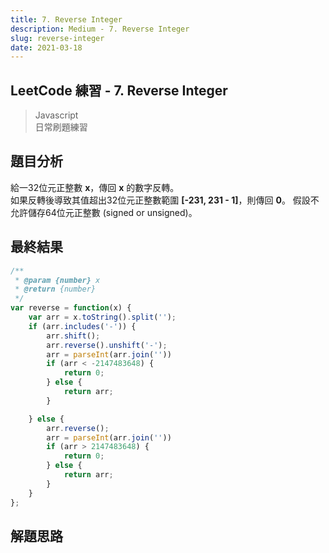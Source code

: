 ```yaml
---
title: 7. Reverse Integer
description: Medium - 7. Reverse Integer
slug: reverse-integer
date: 2021-03-18
---
```


## LeetCode 練習 - 7. Reverse Integer
> Javascript  
> 日常刷題練習

## 題目分析
給一32位元正整數 **x**，傳回 **x** 的數字反轉。  
如果反轉後導致其值超出32位元正整數範圍 **[-231, 231 - 1]**，則傳回 **0**。
假設不允許儲存64位元正整數 (signed or unsigned)。

## 最終結果

```js:reverse-integer.js
/**
 * @param {number} x
 * @return {number}
 */
var reverse = function(x) {
    var arr = x.toString().split('');
    if (arr.includes('-')) {
        arr.shift();
        arr.reverse().unshift('-');
        arr = parseInt(arr.join(''))
        if (arr < -2147483648) {
            return 0;
        } else {
            return arr;
        }

    } else {
        arr.reverse();
        arr = parseInt(arr.join(''))
        if (arr > 2147483648) {
            return 0;
        } else {
            return arr;
        }
    }
};
```

## 解題思路
